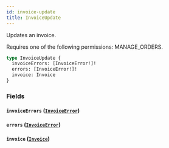 ```yaml
---
id: invoice-update
title: InvoiceUpdate
---
```



Updates an invoice. 

Requires one of the following permissions: MANAGE_ORDERS.

```graphql
type InvoiceUpdate {
  invoiceErrors: [InvoiceError!]!
  errors: [InvoiceError!]!
  invoice: Invoice
}
```


### Fields

#### `invoiceErrors` ([`InvoiceError`](../../../developer/api-reference/objects/invoice-error))




#### `errors` ([`InvoiceError`](../../../developer/api-reference/objects/invoice-error))




#### `invoice` ([`Invoice`](../../../developer/api-reference/objects/invoice))






